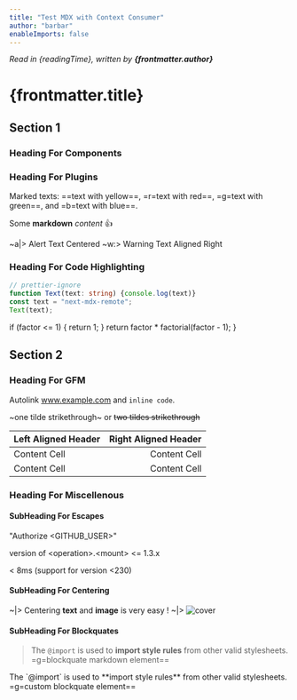 ```yaml
---
title: "Test MDX with Context Consumer"
author: "barbar"
enableImports: false
---
```



_Read in {readingTime}, written by **{frontmatter.author}**_

# {frontmatter.title}

<Toc toc={toc} indented />

## Section 1

### Heading For Components

<Hello name={props.foo} />

<CountButton />

<ContextConsumer />

<Bar enabled={frontmatter.enableImports} />

<Dynamic />

### Heading For Plugins

Marked texts: ==text with yellow==, =r=text with red==, =g=text with green==, and =b=text with blue==.

Some **markdown** _content_ :+1:

~a|> Alert Text Centered
~w:> Warning Text Aligned Right

### Heading For Code Highlighting

```typescript:demo.ts
// prettier-ignore
function Text(text: string) {console.log(text)}
const text = "next-mdx-remote";
Text(text);
```

  if (factor <= 1) {
    return 1;
  }
  return factor * factorial(factor - 1);
}

## Section 2

### Heading For GFM

Autolink www.example.com and `inline code`.

~one tilde strikethrough~ or ~~two tildes strikethrough~~

| Left Aligned Header  | Right Aligned Header |
| :------------------- | -------------------: |
| Content Cell         | Content Cell         |
| Content Cell         | Content Cell         |

### Heading For Miscellenous

#### SubHeading For Escapes

"Authorize \<GITHUB_USER>"

version of \<operation>.\<mount> \<= 1.3.x

< 8ms (support for version \<230)

#### SubHeading For Centering

~|> Centering **text** and **image** is very easy !
~|> <Image src="/images/cover.png" alt="cover" width={180} height={40} />

#### SubHeading For Blockquates

> The `@import` is used to **import style rules** from other valid stylesheets.
> <span>=g=blockquate markdown element==</span>

<CustomBlockQuote>
  The `@import` is used to **import style rules** from other valid stylesheets.
  <span>=g=custom blockquate element==</span>
</CustomBlockQuote>


